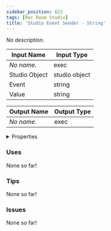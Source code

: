 ```yaml
---
sidebar_position: 622
tags: [Rec Room Studio]
title: 'Studio Event Sender - String'
---
```


*No description.*




<EsbSvg />

| Input Name | Input Type |
|-----------|-----------|
| *No name.* | exec |
| Studio Object | studio object |
| Event | string |
| Value | string |

| Output Name | Output Type |
|-----------|-----------|
| *No name.* | exec |


<details>
  <summary>Properties</summary>
  <div>
    <div>
    <table>
      <thead>
        <tr>
          <th>Is beta required?</th>
          <th>❌</th>
        </tr>
        <tr>
          <th>Is this chip a trolling risk?</th>
          <th>❌</th>
        </tr>
        <tr>
          <th>Is this chip a role assignment risk?</th>
          <th>❌</th>
        </tr>
        <tr>
          <th>Chip UUID</th>
          <th>6bc4210c-dc16-4686-90bf-f95da3338b74</th>
        </tr>
      </thead>
    </table>
    </div>
  </div>
</details>

### Uses

None so far!

### Tips

None so far!

### Issues

None so far!